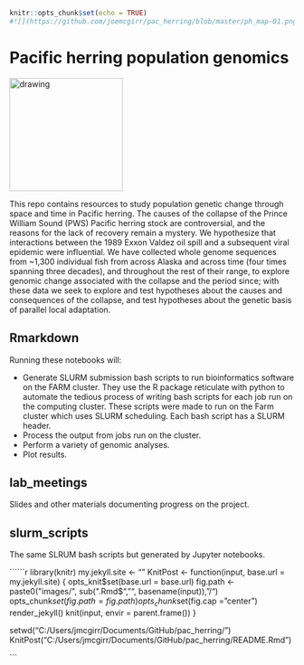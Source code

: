 
```r
knitr::opts_chunk$set(echo = TRUE)
#![](https://github.com/joemcgirr/pac_herring/blob/master/ph_map-01.png?raw=true "pops")  

```

# Pacific herring population genomics

<img src="https://github.com/joemcgirr/pac_herring/blob/master/ph_map-01.png?raw=true" alt="drawing" width="200"/>

This repo contains resources to study population genetic change through space and time in Pacific herring. The causes of the collapse of the Prince William Sound (PWS) Pacific herring stock are controversial, and the reasons for the lack of recovery remain a mystery. We hypothesize that interactions between the 1989 Exxon Valdez oil spill and a subsequent viral epidemic were influential. We have collected whole genome sequences from ~1,300 individual fish from across Alaska and across time (four times spanning three decades), and throughout the rest of their range, to explore genomic change associated with the collapse and the period since; with these data we seek to explore and test hypotheses about the causes and consequences of the collapse, and test hypotheses about the genetic basis of parallel local adaptation.

## Rmarkdown

Running these notebooks will:

- Generate SLURM submission bash scripts to run bioinformatics software on the FARM cluster. They use the R package reticulate with python to automate the tedious process of writing bash scripts for each job run on the computing cluster. These scripts were made to run on the Farm cluster which uses SLURM scheduling. Each bash script has a SLURM header.
- Process the output from jobs run on the cluster.
- Perform a variety of genomic analyses.
- Plot results.

## lab_meetings

Slides and other materials documenting progress on the project.

## slurm_scripts

The same SLRUM bash scripts but generated by Jupyter notebooks.

``````r
library(knitr)
my.jekyll.site <- ""
KnitPost <- function(input, base.url = my.jekyll.site) {
  opts_knit$set(base.url = base.url)
  fig.path <- paste0("images/", sub(".Rmd$", "", basename(input)), "/")
  opts_chunk$set(fig.path = fig.path)
  opts_chunk$set(fig.cap = "center")
  render_jekyll()
  knit(input, envir = parent.frame())
}

setwd("C:/Users/jmcgirr/Documents/GitHub/pac_herring/")
KnitPost("C:/Users/jmcgirr/Documents/GitHub/pac_herring/README.Rmd")

```